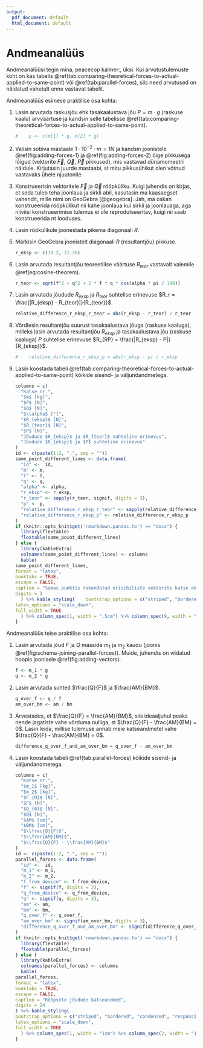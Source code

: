 ```yaml
---
output:
  pdf_document: default
  html_document: default
---
```


# Andmeanalüüs

Andmeanalüüsi tegin mina, peacecop kalmer:, üksi. Kui arvutustulemuste
koht on kas tabelis
\@ref(tab:comparing-theoretical-forces-to-actual-applied-to-same-point)
või \@ref(tab:parallel-forces), siis need arvutused on näidatud vahetult
enne vastavat tabelit.

Andmeanalüüs esimese praktilise osa kohta:

1.  Lasin arvutada raskusjõu ehk tasakaalustava jõu $P = m \cdot g$
    (raskuse kaalu) arvväärtuse ja kandsin selle tabelisse
    \@ref(tab:comparing-theoretical-forces-to-actual-applied-to-same-point).

    ```r
#    p <- c(m[1] * g, m[2] * g)
    ```

2.  Valisin sobiva mastaabi $1 \cdot 10^{-2} \cdot m = 1 N$ ja kandsin
    joonistele \@ref(fig:adding-forces-1) ja \@ref(fig:adding-forces-2)
    õige pikkusega lõigud (vektorite $\overrightarrow{F}$,
    $\overrightarrow{Q}$, $\overrightarrow{P}$ pikkused), mis vastavad
    dünamomeetri näidule. Kirjutasin juurde mastaabi, st mitu
    pikkusühikut olen võtnud vastavaks ühele njuutonile.

3.  Konstrueerisin vektoritele $\overrightarrow{F}$ ja
    $\overrightarrow{Q}$ rööpküliku. Kuigi juhendis on kirjas, et seda
    tuleb teha joonlaua ja sirkli abil, kasutasin ma kaasaegset
    vahendit, mille nimi on GeoGebra [@geogebra]. Jah, ma oskan
    konstrueerida rööpkülikut nii kahe joonlaua kui sirkli ja
    joonlauaga, aga niiviisi konstrueerimise tulemus ei ole
    reprodutseeritav, kuigi nii saab konstrueerida nt looduses.

4.  Lasin röökülikule joonestada pikema diagonaali *R*.

    ```{=tex}
    \begin{figure}
    \begin{subfigure}{0.55\textwidth}
    \begin{tikzpicture}[line cap=round,line join=round,>=triangle 45,x=1cm,y=1cm]
    \begin{axis}[
    x=1cm,y=1cm,
    axis lines=middle,
    ymajorgrids=true,
    xmajorgrids=true,
    xmin=-4.448369560180092,
    xmax=4,
    ymin=-11,
    ymax=12,
    xtick={-4,-3,...,3},
    ytick={-10,-9,...,11},
    \axispapermm,
    xlabel={jõud [N]},
    ylabel={jõud [N]}]
    \clip(-4.448369560180092,-10.07662339842799) rectangle (9.148475046770661,13.444828113324013);
    \fill[line width=2pt,color=zzttqq,fill=zzttqq,fill opacity=0.10000000149011612] (0,0) -- (2.4721359549995796,7.608452130361228) -- (-0.592041817476332,10.179602569107386) -- (-3.0641777724759116,2.571150438746158) -- cycle;
    \draw [->,line width=1pt] (0,0) -- (0,-9.8182);
    \draw [->,line width=1pt] (0,0) -- (2.4721359549995796,7.608452130361228);
    \draw [->,line width=1pt] (0,0) -- (-3.0641777724759116,2.571150438746158);
    \draw [->,line width=.5pt] (-3.0641777724759116,2.571150438746158) -- (-0.592041817476332,10.179602569107386);
    \draw [line width=.5pt,color=zzttqq] (0,0)-- (2.4721359549995796,7.608452130361228);
    \draw [line width=.5pt,color=zzttqq] (2.4721359549995796,7.608452130361228)-- (-0.592041817476332,10.179602569107386);
    \draw [line width=.5pt,color=zzttqq] (-0.592041817476332,10.179602569107386)-- (-3.0641777724759116,2.571150438746158);
    \draw [line width=.5pt,color=zzttqq] (-3.0641777724759116,2.571150438746158)-- (0,0);
    \draw [->,line width=1pt] (0,0)-- (-0.592041817476332,10.179602569107386);
    \begin{scriptsize}
    \draw [fill=ududff] (0,0) circle (2.5pt);
    \draw[color=ududff] (1,0.8546729628492933) node {$O$};
    \draw [fill=ududff] (0,-9.8182) circle (2.5pt);
    \draw[color=ududff] (0.3105260522526718,-8.976891599099813) node {$C$};
    \draw[color=black] (1,-4.296439320937871) node {$\overrightarrow{P}$};
    \draw[color=black] (2,4.436918561219047) node {$\overrightarrow{Q}$};
    \draw [fill=uuuuuu] (2.4721359549995796,7.608452130361228) circle (2pt);
    \draw[color=uuuuuu] (2.7945649708302134,8.411380830943154) node {$B$};
    \draw[color=black] (-2.3500527432952856,1) node {$\overrightarrow{F}$};
    \draw [fill=uuuuuu] (-3.0641777724759116,2.571150438746158) circle (2pt);
    \draw[color=uuuuuu] (-4,3.3648596595171503) node {$A$};
    \draw [fill=uuuuuu] (-0.592041817476332,10.179602569107386) circle (2pt);
    \draw[color=uuuuuu] (-1,10.97386308379159) node {$D$};
    \draw[color=black] (0,5.718159687643265) node {$\overrightarrow{R} = 10.2$};
    \end{scriptsize}
    \end{axis}
    \end{tikzpicture}
      \caption{Esimese katse jõuvektorid on esitatud mõõtkavas 1:1.} \label{fig:adding-forces-1}
    \end{subfigure}
    \hspace{.2cm}
    \begin{subfigure}{0.45\textwidth}
    \begin{tikzpicture}[line cap=round,line join=round,>=triangle 45,x=1cm,y=1cm]
    \begin{axis}[
    x=.5cm,y=.5cm,
    axis lines=middle,
    ymajorgrids=true,
    xmajorgrids=true,
    xmin=-6,
    xmax=6,
    ymin=-22,
    ymax=24.080091226829857,
    xtick={-6,-8,...,6},
    ytick={-20,-18,...,22},
    \axispapermm,
    xlabel={jõud [N]},
    ylabel={jõud [N]}]
    \clip(-10.05208112091064,-21.228977271558005) rectangle (20.34884225865241,24.080091226829857);
    \fill[line width=2pt,color=zzttqq,fill=zzttqq,fill opacity=0.10000000149011612] (0,0) -- (4.944271909999159,15.216904260722456) -- (-0.3042003219248981,21.254580902504635) -- (-5.248472231924057,6.037676641782177) -- cycle;
    \draw [->,line width=1pt] (0,0) -- (0,-19.636);
    \draw [->,line width=1pt] (0,0) -- (4.944271909999159,15.216904260722456);
    \draw [->,line width=1pt] (0,0) -- (-5.248472231924057,6.037676641782177);
    \draw [->,line width=.5pt] (-5.248472231924057,6.037676641782177) -- (-0.3042003219248981,21.254580902504635);
    \draw [line width=.5pt,color=zzttqq] (0,0)-- (4.944271909999159,15.216904260722456);
    \draw [line width=.5pt,color=zzttqq] (4.944271909999159,15.216904260722456)-- (-0.3042003219248981,21.254580902504635);
    \draw [line width=.5pt,color=zzttqq] (-0.3042003219248981,21.254580902504635)-- (-5.248472231924057,6.037676641782177);
    \draw [line width=.5pt,color=zzttqq] (-5.248472231924057,6.037676641782177)-- (0,0);
    \draw [->,line width=1pt] (0,0)-- (-0.3042003219248981,21.254580902504635);
    \begin{scriptsize}
    \draw [fill=ududff] (0,0) circle (2.5pt);
    \draw[color=ududff] (1,1.0747770924871178) node {$O$};
    \draw [fill=ududff] (0,-19.636) circle (2.5pt);
    \draw[color=ududff] (1,-20) node {$C$};
    \draw[color=black] (1,-9.273229519402754) node {$\overrightarrow{P}$};
    \draw[color=black] (4,8.031911481271836) node {$\overrightarrow{Q}$};
    \draw [fill=uuuuuu] (4.944271909999159,15.216904260722456) circle (2pt);
    \draw[color=uuuuuu] (5.382233825636756,16.158312153885916) node {$B$};
    \draw[color=black] (-4,2.5948232614652915) node {$\overrightarrow{F}$};
    \draw [fill=uuuuuu] (-5.248472231924057,6.037676641782177) circle (2pt);
    \draw[color=uuuuuu] (-5.5,6.979571825825408) node {$A$};
    \draw [fill=uuuuuu] (-0.3042003219248981,21.254580902504635) circle (2pt);
    \draw[color=uuuuuu] (0.12053554840468864,22.23849682979861) node {$D$};
    \draw[color=black] (-0.054854394169713494,11) node {$\overrightarrow{R} = 21.26$};
    \end{scriptsize}
    \end{axis}
    \end{tikzpicture}
      \caption{Teise katse jõuvektorid on esitatud mõõtkavas 1:2.} \label{fig:adding-forces-2}
    \end{subfigure}
      \caption{Katsete jõuvektorid} \label{fig:adding-forces}
    \end{figure}
    ```

5.  Märkisin GeoGebra joonistelt diagonaali *R* (resultantjõu) pikkuse.

    ```r
    r_eksp <- c(10.2, 21.26)
    ```

6.  Lasin arvutada resultantjõu teoreetilise väärtuse $R_{teor}$
    vastavalt valemile \@ref(eq:cosine-theorem).

    ```r
    r_teor <- sqrt(f^2 + q^2 + 2 * f * q * cos(alpha * pi / 180))
    ```

7.  Lasin arvutada jõudude $R_{eksp}$ ja $R_{teor}$ suhtelise erinevuse
    $R_r = \frac{|R_{eksp} - R_{teor}|}{R_{teor}}$.

    ```r
    relative_difference_r_eksp_r_teor = abs(r_eksp - r_teor) / r_teor
    ```

8.  Võrdlesin resultantjõu suurust tasakaalustava jõuga (raskuse
    kaaluga), milleks lasin arvutada resultantjõu $R_{eksp}$ ja
    tasakaalustava jõu (raskuse kaaluga) *P* suhtelise erinevuse
    $R_{RP} = \frac{|R_{eksp} - P|}{R_{eksp}}$.

    ```r
#    relative_difference_r_eksp_p = abs(r_eksp - p) / r_eksp
    ```

9.  Lasin koostada tabeli
    \@ref(tab:comparing-theoretical-forces-to-actual-applied-to-same-point)
    kõikide sisend- ja väljundandmetega.

    ```r
    columns = c(
      "Katse nr.",
      "$m$ [kg]",
      "$F$ [N]",
      "$Q$ [N]",
      "$\\alpha$ [°]",
      "$R_{eksp}$ [N]",
      "$R_{teor}$ [N]",
      "$P$ [N]",
      "Jõudude $R_{eksp}$ ja $R_{teor}$ suhteline erinevus",
      "Jõudude $R_{eksp}$ ja $P$ suhteline erinevus"
    )
    id <- c(paste(1:2, ".", sep = ""))
    same_point_different_lines <- data.frame(
      "id" <-  id,
      "m" <- m,
      "f" <- f,
      "q" <- q,
      "alpha" <- alpha,
      "r_eksp" <- r_eksp,
      "r_teor" <- sapply(r_teor, signif, digits = 3),
      "p" <- p,
      "relative_difference_r_eksp_r_teor" <- sapply(relative_difference_r_eksp_r_teor, signif, digits = 3),
      "relative_difference_r_eksp_p" <- relative_difference_r_eksp_p
    )
    if (knitr::opts_knit$get('rmarkdown.pandoc.to') == "docx") {
      library(flextable)
      flextable(same_point_different_lines)
    } else {
      library(kableExtra)
      colnames(same_point_different_lines) <- columns
      kable(
    same_point_different_lines,
    format = "latex",
    booktabs = TRUE,
    escape = FALSE,
    caption = "Samas punktis rakendatud erisihiliste vektorite katse andmed. Paremaks ülevaatlikkuseks on väärtused vajadusel ümardatud kolme tüvenumbrini",
    digits = 3
      ) %>% kable_styling(    bootstrap_options = c("striped", "bordered", "condensed", "responsive", "hover"),
    latex_options = "scale_down",
    full_width = TRUE
      ) %>% column_spec(1, width = ".5cm") %>% column_spec(9, width = "2cm") %>% column_spec(10, width = "2cm")
    }
    ```

Andmeanalüüs teise praktilise osa kohta:

1.  Lasin arvutada jõud *F* ja *Q* masside $m_1$ ja $m_2$ kaudu (joonis
    \@ref(fig:schema-joining-parallel-forces)). Muide, juhendis on
    viidatud hoopis joonisele \@ref(fig:adding-vectors).

    ```r
    f <- m_1 * g
    q <- m_2 * g
    ```

2.  Lasin arvutada suhted $\frac{Q}{F}$ ja $\frac{AM}{BM}$.

    ```r
    q_over_f <- q / f
    am_over_bm <- am / bm
    ```

3.  Arvestades, et $\frac{Q}{F} = \frac{AM}{BM}$, siis ideaaljuhul peaks
    nende jagatiste vahe võrduma nulliga, st
    $\frac{Q}{F} - \frac{AM}{BM} = 0$. Lasin leida, millise tulemuse
    annab meie katseandmetel vahe $\frac{Q}{F} - \frac{AM}{BM} = 0$.

    ```r
    difference_q_over_f_and_am_over_bm = q_over_f - am_over_bm
    ```

4.  Lasin koostada tabeli \@ref(tab:parallel-forces) kõikide sisend- ja
    väljundandmetega.

    ```r
    columns = c(
      "Katse nr.",
      "$m_1$ [kg]",
      "$m_2$ [kg]",
      "$F_{0}$ [N]",
      "$F$ [N]",
      "$Q_{0}$ [N]",
      "$Q$ [N]",
      "$AM$ [cm]",
      "$BM$ [cm]",
      "$\\frac{Q}{F}$",
      "$\\frac{AM}{BM}$",
      "$\\frac{Q}{F} - \\frac{AM}{BM}$"
    )
    id <- c(paste(1:2, ".", sep = ""))
    parallel_forces <- data.frame(
      "id" <-  id,
      "m_1" <- m_1,
      "m_2" <- m_2,
      "f_from_device" <- f_from_device,
      "f" <- signif(f, digits = 3),
      "q_from_device" <- q_from_device,
      "q" <- signif(q, digits = 3),
      "am" <- am,
      "bm" <- bm,
      "q_over_f" <- q_over_f,
      "am_over_bm" <- signif(am_over_bm, digits = 3),
      "difference_q_over_f_and_am_over_bm" <- signif(difference_q_over_f_and_am_over_bm, digits = 3)
    )
    if (knitr::opts_knit$get('rmarkdown.pandoc.to') == "docx") {
      library(flextable)
      flextable(parallel_forces)
    } else {
      library(kableExtra)
      colnames(parallel_forces) <- columns
      kable(
    parallel_forces,
    format = "latex",
    booktabs = TRUE,
    escape = FALSE,
    caption = "Rööpsete jõudude katseandmed",
    digits = 24
    ) %>% kable_styling(
    bootstrap_options = c("striped", "bordered", "condensed", "responsive", "hover"),
    latex_options = "scale_down",
    full_width = TRUE
      ) %>% column_spec(1, width = "1cm") %>% column_spec(2, width = "1.5cm") %>% column_spec(3, width = "1.2cm") %>% column_spec(4, width = "1.4cm") %>% column_spec(5, width = "1.6cm") %>% column_spec(6, width = "1.5cm") %>% column_spec(7, width = "2cm") %>% column_spec(8, width = ".8cm") %>% column_spec(9, width = "1.5cm") %>% column_spec(10, width = "2cm") %>% column_spec(11, width = "2cm")
    }
    ```
